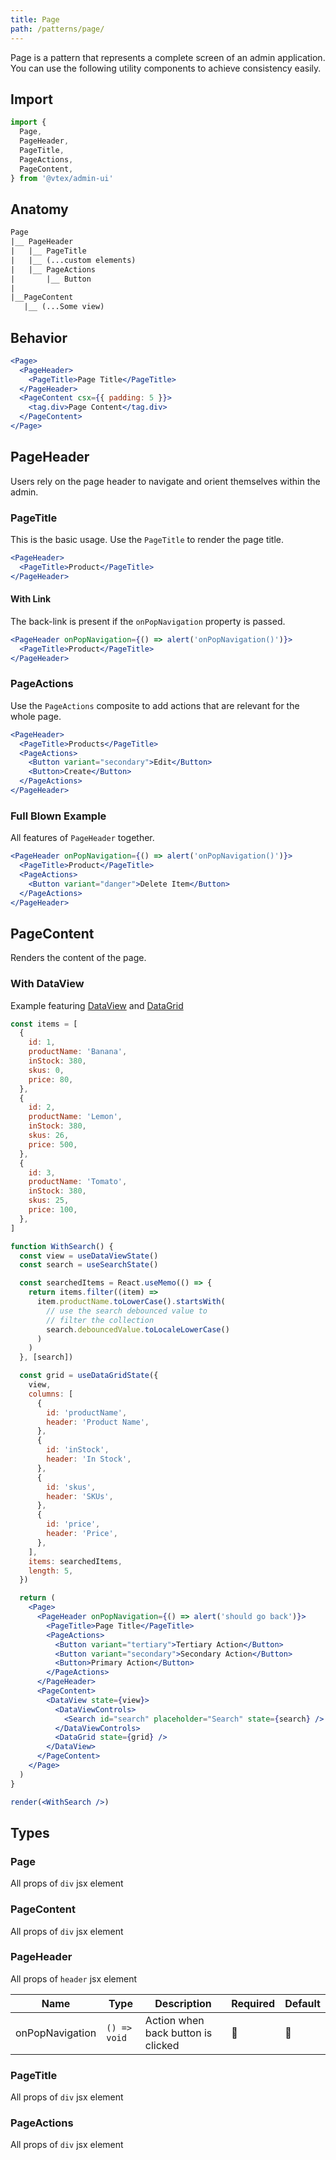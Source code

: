 ```yaml
---
title: Page
path: /patterns/page/
---
```



<PageHeader title="Page" />

Page is a pattern that represents a complete screen of an admin application. You can use the following utility components to achieve consistency easily.

## Import

```jsx
import {
  Page,
  PageHeader,
  PageTitle,
  PageActions,
  PageContent,
} from '@vtex/admin-ui'
```

## Anatomy

```txt
Page
|__ PageHeader
|   |__ PageTitle
|   |__ (...custom elements)
|   |__ PageActions
|       |__ Button
|
|__PageContent
   |__ (...Some view)
```

## Behavior

```jsx
<Page>
  <PageHeader>
    <PageTitle>Page Title</PageTitle>
  </PageHeader>
  <PageContent csx={{ padding: 5 }}>
    <tag.div>Page Content</tag.div>
  </PageContent>
</Page>
```

## PageHeader

Users rely on the page header to navigate and orient themselves within the admin.

### PageTitle

This is the basic usage. Use the `PageTitle` to render the page title.

```jsx live
<PageHeader>
  <PageTitle>Product</PageTitle>
</PageHeader>
```

#### With Link

The back-link is present if the `onPopNavigation` property is passed.

```jsx live
<PageHeader onPopNavigation={() => alert('onPopNavigation()')}>
  <PageTitle>Product</PageTitle>
</PageHeader>
```

### PageActions

Use the `PageActions` composite to add actions that are relevant for the whole page.

```jsx live
<PageHeader>
  <PageTitle>Products</PageTitle>
  <PageActions>
    <Button variant="secondary">Edit</Button>
    <Button>Create</Button>
  </PageActions>
</PageHeader>
```

### Full Blown Example

All features of `PageHeader` together.

```jsx live
<PageHeader onPopNavigation={() => alert('onPopNavigation()')}>
  <PageTitle>Product</PageTitle>
  <PageActions>
    <Button variant="danger">Delete Item</Button>
  </PageActions>
</PageHeader>
```

## PageContent

Renders the content of the page.

### With DataView

Example featuring [DataView](/patterns/data-view/) and [DataGrid](/components/data-grid/)

```jsx noInline live
const items = [
  {
    id: 1,
    productName: 'Banana',
    inStock: 380,
    skus: 0,
    price: 80,
  },
  {
    id: 2,
    productName: 'Lemon',
    inStock: 380,
    skus: 26,
    price: 500,
  },
  {
    id: 3,
    productName: 'Tomato',
    inStock: 380,
    skus: 25,
    price: 100,
  },
]

function WithSearch() {
  const view = useDataViewState()
  const search = useSearchState()

  const searchedItems = React.useMemo(() => {
    return items.filter((item) =>
      item.productName.toLowerCase().startsWith(
        // use the search debounced value to
        // filter the collection
        search.debouncedValue.toLocaleLowerCase()
      )
    )
  }, [search])

  const grid = useDataGridState({
    view,
    columns: [
      {
        id: 'productName',
        header: 'Product Name',
      },
      {
        id: 'inStock',
        header: 'In Stock',
      },
      {
        id: 'skus',
        header: 'SKUs',
      },
      {
        id: 'price',
        header: 'Price',
      },
    ],
    items: searchedItems,
    length: 5,
  })

  return (
    <Page>
      <PageHeader onPopNavigation={() => alert('should go back')}>
        <PageTitle>Page Title</PageTitle>
        <PageActions>
          <Button variant="tertiary">Tertiary Action</Button>
          <Button variant="secondary">Secondary Action</Button>
          <Button>Primary Action</Button>
        </PageActions>
      </PageHeader>
      <PageContent>
        <DataView state={view}>
          <DataViewControls>
            <Search id="search" placeholder="Search" state={search} />
          </DataViewControls>
          <DataGrid state={grid} />
        </DataView>
      </PageContent>
    </Page>
  )
}

render(<WithSearch />)
```

## Types

### Page

All props of `div` jsx element

### PageContent

All props of `div` jsx element

### PageHeader

All props of `header` jsx element

| Name            | Type         | Description                        | Required | Default |
| --------------- | ------------ | ---------------------------------- | -------- | ------- |
| onPopNavigation | `() => void` | Action when back button is clicked | 🚫       | 🚫      |

### PageTitle

All props of `div` jsx element

### PageActions

All props of `div` jsx element
